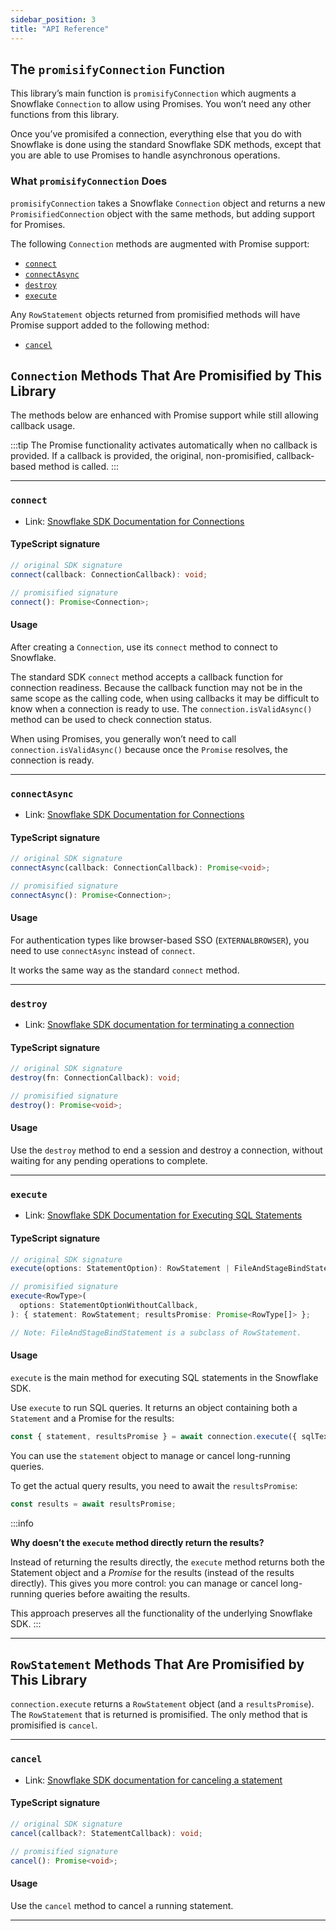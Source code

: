 ```yaml
---
sidebar_position: 3
title: "API Reference"
---
```


## The `promisifyConnection` Function

This library’s main function is `promisifyConnection` which augments a Snowflake `Connection` to allow using Promises. You won’t need any other functions from this library.

Once you’ve promisifed a connection, everything else that you do with Snowflake is done using the standard Snowflake SDK methods, except that you are able to use Promises to handle asynchronous operations.

### What `promisifyConnection` Does

`promisifyConnection` takes a Snowflake `Connection` object and returns a new `PromisifiedConnection` object with the same methods, but adding support for Promises.

The following `Connection` methods are augmented with Promise support:

- [`connect`](#connect)
- [`connectAsync`](#connectasync)
- [`destroy`](#destroy)
- [`execute`](#execute)

Any `RowStatement` objects returned from promisified methods will have Promise support added to the following method:

- [`cancel`](#cancel)

## `Connection` Methods That Are Promisified by This Library

The methods below are enhanced with Promise support while still allowing callback usage.

:::tip
The Promise functionality activates automatically when no callback is provided. If a callback is provided, the original, non-promisified, callback-based method is called.
:::

---

### `connect`

- Link: [Snowflake SDK Documentation for Connections](https://docs.snowflake.com/en/developer-guide/node-js/nodejs-driver-connect#creating-a-single-connection)

#### TypeScript signature

```typescript
// original SDK signature
connect(callback: ConnectionCallback): void;

// promisified signature
connect(): Promise<Connection>;
```

#### Usage

After creating a `Connection`, use its `connect` method to connect to Snowflake.

The standard SDK `connect` method accepts a callback function for connection readiness. Because the callback function may not be in the same scope as the calling code, when using callbacks it may be difficult to know when a connection is ready to use. The `connection.isValidAsync()` method can be used to check connection status.

When using Promises, you generally won’t need to call `connection.isValidAsync()` because once the `Promise` resolves, the connection is ready.

---

### `connectAsync`

- Link: [Snowflake SDK Documentation for Connections](https://docs.snowflake.com/en/developer-guide/node-js/nodejs-driver-connect#creating-a-single-connection)

#### TypeScript signature

```typescript
// original SDK signature
connectAsync(callback: ConnectionCallback): Promise<void>;

// promisified signature
connectAsync(): Promise<Connection>;
```

#### Usage

For authentication types like browser-based SSO (`EXTERNALBROWSER`), you need to use `connectAsync` instead of `connect`.

It works the same way as the standard `connect` method.

---

### `destroy`

- Link: [Snowflake SDK documentation for terminating a connection](https://docs.snowflake.com/en/developer-guide/node-js/nodejs-driver-connect#terminating-a-connection)

#### TypeScript signature

```typescript
// original SDK signature
destroy(fn: ConnectionCallback): void;

// promisified signature
destroy(): Promise<void>;
```

#### Usage

Use the `destroy` method to end a session and destroy a connection, without waiting for any pending operations to complete.

---

### `execute`

- Link: [Snowflake SDK Documentation for Executing SQL Statements](https://docs.snowflake.com/en/developer-guide/node-js/nodejs-driver-execute)

#### TypeScript signature

```typescript
// original SDK signature
execute(options: StatementOption): RowStatement | FileAndStageBindStatement;

// promisified signature
execute<RowType>(
  options: StatementOptionWithoutCallback,
): { statement: RowStatement; resultsPromise: Promise<RowType[]> };

// Note: FileAndStageBindStatement is a subclass of RowStatement.
```

#### Usage

`execute` is the main method for executing SQL statements in the Snowflake SDK.

Use `execute` to run SQL queries. It returns an object containing both a `Statement` and a Promise for the results:

```javascript
const { statement, resultsPromise } = await connection.execute({ sqlText });
```

You can use the `statement` object to manage or cancel long-running queries.

To get the actual query results, you need to await the `resultsPromise`:

```javascript
const results = await resultsPromise;
```

:::info

**Why doesn’t the `execute` method directly return the results?**

Instead of returning the results directly, the `execute` method returns both the Statement object and a _Promise_ for the results (instead of the results directly). This gives you more control: you can manage or cancel long-running queries before awaiting the results.

This approach preserves all the functionality of the underlying Snowflake SDK.
:::

---

## `RowStatement` Methods That Are Promisified by This Library

`connection.execute` returns a `RowStatement` object (and a `resultsPromise`). The `RowStatement` that is returned is promisified. The only method that is promisified is `cancel`.

---

### `cancel`

- Link: [Snowflake SDK documentation for canceling a statement](https://docs.snowflake.com/en/developer-guide/node-js/nodejs-driver-execute#canceling-statements)

#### TypeScript signature

```typescript
// original SDK signature
cancel(callback?: StatementCallback): void;

// promisified signature
cancel(): Promise<void>;
```

#### Usage

Use the `cancel` method to cancel a running statement.

---
